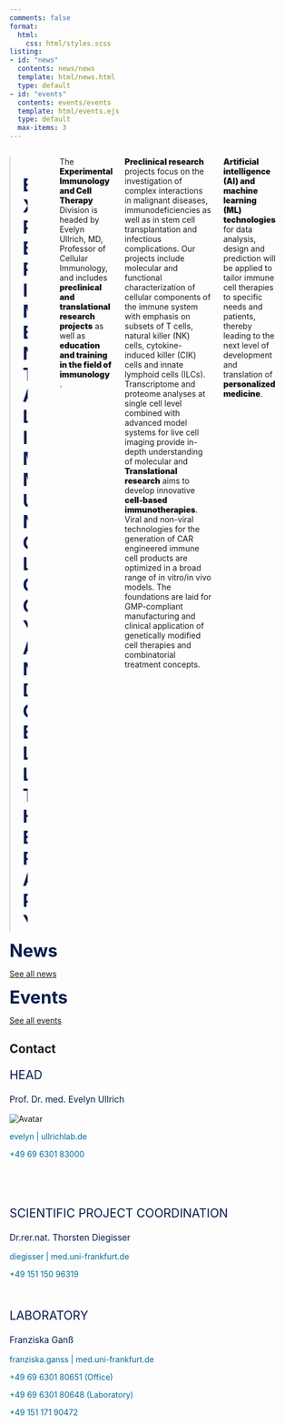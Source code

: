 ```yaml
---
comments: false
format:
  html:
    css: html/styles.scss
listing:
- id: "news"
  contents: news/news
  template: html/news.html
  type: default
- id: "events"
  contents: events/events
  template: html/events.ejs
  type: default
  max-items: 3
---
```


<!-- screen inset broadens the display size of the text -->
::::: {.column-page-inset-left}

<!-- columns is a container for different columns -->
:::: {.columns}


<!-- Adds image on the left margin -->
::: {.column width="20%" display="none"}
<img class="img-round" src="img/Logo-Draft_ullrich_lab.png" alt="Avatar" style="width: 100%; overflow: hidden; -ms-transform: translateY(-50%); position: relative; top: 50%;">
:::

<!-- Adds text on right column -->
::: {.column width="75%"}
<center>
  <p>&emsp;</p>
  <a style="color: #061d4e; font-size:220%; font-weight: 700">EXPERIMENTAL IMMUNOLOGY</a> 
  \
  <a style="color: #061d4e; font-size:220%; font-weight: 700">AND CELL THERAPY</a>
</center>
:::

<!-- Adds vertical space -->
<p>&emsp;</p>

The <a style="font-weight: 999;">Experimental Immunology and Cell Therapy</a> Division is headed by Evelyn Ullrich, MD, Professor of Cellular Immunology, and includes <a style="font-weight: 999;">preclinical and translational research projects</a> as well as <a style="font-weight: 999;">education and training in the field of immunology</a> .

<a style="font-weight: 999;">Preclinical research</a> projects focus on the investigation of complex interactions in malignant diseases, immunodeficiencies as well as in stem cell transplantation and infectious complications. Our projects include molecular and functional characterization of cellular components of the immune system with emphasis on subsets of T cells, natural killer (NK) cells, cytokine-induced killer (CIK) cells and innate lymphoid cells (ILCs). Transcriptome and proteome analyses at single cell level combined with advanced model systems for live cell imaging provide in-depth understanding of molecular and 
<a style="font-weight: 999;">Translational research</a> aims to develop innovative <a style="font-weight: 999;">cell-based immunotherapies</a>. Viral and non-viral technologies for the generation of CAR engineered immune cell products are optimized in a broad range of in vitro/in vivo models. The foundations are laid for GMP-compliant manufacturing and clinical application of genetically modified cell therapies and combinatorial treatment concepts.

<a style="font-weight: 999;">Artificial intelligence (AI) and machine learning (ML) technologies</a> for data analysis, design and prediction will be applied to tailor immune cell therapies to specific needs and patients, thereby leading to the next level of development and translation of <a style="font-weight: 999;">personalized medicine</a>.

<!-- Adds vertical space -->
<p>&emsp;</p>



::::

<a style="color: #061d4e; font-size:220%; font-weight: 700">News</a>

[<i class="bi bi-arrow-right"></i> See all news](news/index.qmd)

:::{#news}
:::



<a style="color: #061d4e; font-size:220%; font-weight: 700">Events</a>

[<i class="bi bi-arrow-right"></i> See all events](events/index.qmd)

:::{#events}
:::



:::::


<!-- Margin side bar container -->
::: {.column-margin}

## Contact

<p style="color: #061d4e; font-size:150%">HEAD</p>
<p style="color: #061d4e; font-size:110%">Prof. Dr. med. Evelyn Ullrich</p>

<div><img class="img-rounded" src="img/evelyn.png" alt="Avatar" id="hp"></div>

<p style="color: #006B99;"><i class="bi-envelope"></i> evelyn | ullrichlab.de</p>
<p style="color: #006B99;"><i class="bi-telephone"></i> +49 69 6301 83000</p>


<!-- Vertical spacing -->
<p>&emsp;</p>
<p>&emsp;</p>

<p style="color: #061d4e; font-size:150%">SCIENTIFIC PROJECT COORDINATION</p>

<p style="color: #061d4e; font-size:110%">Dr.rer.nat. Thorsten Diegisser</p>
<p style="color: #006B99;"><i class="bi-envelope"></i> diegisser | med.uni-frankfurt.de</p>
<p style="color: #006B99;"><i class="bi-phone"></i> +49 151 150 96319</p>

<p>&emsp;</p>

<p style="color: #061d4e; font-size:150%">LABORATORY</p>

<p style="color: #061d4e; font-size:110%">Franziska Ganß</p>
<p style="color: #006B99;"><i class="bi-envelope"></i> franziska.ganss | med.uni-frankfurt.de</p>
<p style="color: #006B99;"><i class="bi-telephone"></i> +49 69 6301 80651 (Office)</p>
<p style="color: #006B99;"><i class="bi-telephone"></i> +49 69 6301 80648 (Laboratory)</p>
<p style="color: #006B99;"><i class="bi-phone"></i> +49 151 171 90472</p>

:::